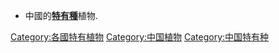 * 中國的'''[[特有種|特有種]]'''植物.

[[Category:各國特有植物|Category:各國特有植物]]
[[Category:中国植物|Category:中国植物]]
[[Category:中国特有种|Category:中国特有种]]